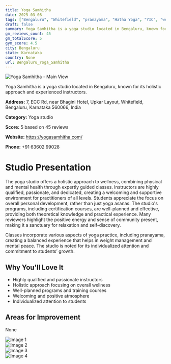 ```yaml
---
title: Yoga Samhitha
date: 2025-03-08
tags: ["Bengaluru", "Whitefield", "pranayama", "Hatha Yoga", "YIC", "welcoming", "positive energy", "Bengaluru"]  
draft: false
summary: Yoga Samhitha is a yoga studio located in Bengaluru, known for its holistic approach and experienced instructors.
gm_reviews_count: 45
gm_totalScore: 5
gym_score: 4.5
city: Bengaluru
state: Karnataka
country: None
url: Bengaluru_Yoga_Samhitha
---
```


<div className="aspect-[16/9] relative my-8">
  <img 
    src="https://lh5.googleusercontent.com/p/AF1QipNT80iRUCW_IeRKK7Zs87N-OHdkX11B0TEbY8Fp=w1920-h1080-k-no"
    alt="Yoga Samhitha - Main View"
    className="object-cover absolute inset-0 w-full h-full rounded-lg"
  />
</div>

Yoga Samhitha is a yoga studio located in Bengaluru, known for its holistic approach and experienced instructors.

**Address:** 7, ECC Rd, near Bhagini Hotel, Upkar Layout, Whitefield, Bengaluru, Karnataka 560066, India

**Category:** Yoga studio

**Score:** 5 based on 45 reviews

**Website:** https://yogasamhitha.com/

**Phone:** +91 63602 99028

# Studio Presentation

The yoga studio offers a holistic approach to wellness, combining physical and mental health through expertly guided classes. Instructors are highly qualified, passionate, and dedicated, creating a welcoming and supportive environment for practitioners of all levels. Students appreciate the focus on overall personal development, rather than just yoga asanas. The studio's programs, including certification courses, are well-planned and effective, providing both theoretical knowledge and practical experience. Many reviewers highlight the positive energy and sense of community present, making it a sanctuary for relaxation and self-discovery.

Classes incorporate various aspects of yoga practice, including pranayama, creating a balanced experience that helps in weight management and mental peace. The studio is noted for its individualized attention and commitment to students’ growth.

## Why You'll Love It

- Highly qualified and passionate instructors
- Holistic approach focusing on overall wellness
- Well-planned programs and training courses
- Welcoming and positive atmosphere
- Individualized attention to students

## Areas for Improvement

None

<div className="grid grid-cols-1 xl:grid-cols-2 gap-4 my-8">
<div className="aspect-[4/3] relative"><img src="https://lh3.googleusercontent.com/p/AF1QipPbp-nDgMnxbV-snec6pyPAsW5n9hyvYla0mRPO=w1920-h1080-k-no" alt="Image 1" className="object-cover absolute inset-0 w-full h-full rounded-lg" /></div>
<div className="aspect-[4/3] relative"><img src="https://lh5.googleusercontent.com/p/AF1QipPgGNaoF0iEO3KPxtZuM2sTpQDQSK1dhD5f86GG=w1920-h1080-k-no" alt="Image 2" className="object-cover absolute inset-0 w-full h-full rounded-lg" /></div>
<div className="aspect-[4/3] relative"><img src="https://lh5.googleusercontent.com/p/AF1QipMQeWj8TA9t_fR_qVlOqGfUm-ZKzJQmNZcl972P=w1920-h1080-k-no" alt="Image 3" className="object-cover absolute inset-0 w-full h-full rounded-lg" /></div>
<div className="aspect-[4/3] relative"><img src="https://lh5.googleusercontent.com/p/AF1QipN04-QgTPxRtkmlyziaJNMYBozIGaHLrTr4RH-I=w1920-h1080-k-no" alt="Image 4" className="object-cover absolute inset-0 w-full h-full rounded-lg" /></div>
</div>
